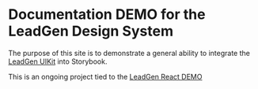 
<Meta title='Start Here' />

# Documentation DEMO for the LeadGen Design System

The purpose of this site is to demonstrate a general ability to integrate the [LeadGen UIKit](https://www.figma.com/file/xGF6TXDWOoigzGthqp9i70/LG-UIKit-v3?node-id=665%3A0) into Storybook.

This is an ongoing project tied to the [LeadGen React DEMO](https://ch-leadgen-demo.netlify.app)
